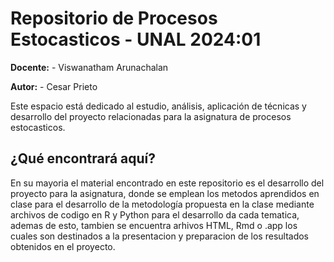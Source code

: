 # Repositorio de Procesos Estocasticos - UNAL 2024:01

**Docente:**
- Viswanatham Arunachalan

**Autor:**
- Cesar Prieto 

Este espacio está dedicado al estudio, análisis, aplicación de técnicas y desarrollo del proyecto relacionadas para la asignatura de procesos estocasticos. 

## ¿Qué encontrará aquí?

En su mayoria el material encontrado en este repositorio es el desarrollo del proyecto para la asignatura, donde se emplean los metodos aprendidos en clase para el desarrollo de la metodología propuesta en la clase mediante archivos de codigo en R y Python para el desarrollo da cada tematica, ademas de esto, tambien se encuentra arhivos HTML, Rmd o .app los cuales son destinados a la presentacion y preparacion de los resultados obtenidos en el proyecto.
